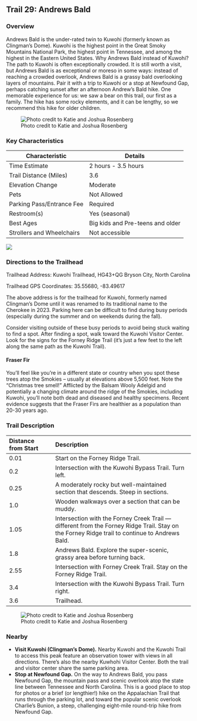 ## Trail 29: Andrews Bald

### Overview

Andrews Bald is the under-rated twin to Kuwohi (formerly known as Clingman's Dome). Kuwohi is the highest point in the Great Smoky Mountains National Park, the highest point in Tennessee, and among the highest in the Eastern United States. Why Andrews Bald instead of Kuwohi? The path to Kuwohi is often exceptionally crowded. It is still worth a visit, but Andrews Bald is as exceptional or moreso in some ways: instead of reaching a crowded overlook, Andrews Bald is a grassy bald overlooking layers of mountains. Pair it with a trip to Kuwohi or a stop at Newfound Gap, perhaps catching sunset after an afternoon Andrew's Bald hike. One memorable experience for us: we saw a bear on this trail, our first as a family. The hike has some rocky elements, and it can be lengthy, so we recommend this hike for older children.

![Photo credit to Katie and Joshua Rosenberg](img/trail-29-figure-01.jpg)

### Key Characteristics

| **Characteristic**        | **Details**                      |
|---------------------------|----------------------------------|
| Time Estimate             | 2 hours - 3.5 hours              |
| Trail Distance (Miles)    | 3.6                              |
| Elevation Change          | Moderate                         |
| Pets                      | Not Allowed                      |
| Parking Pass/Entrance Fee | Required                         |
| Restroom(s)               | Yes (seasonal)                   |
| Best Ages                 | Big kids and Pre-teens and older |
| Strollers and Wheelchairs | Not accessible                   |

![](maps/trail-29-map.jpeg)

### Directions to the Trailhead

Trailhead Address: Kuwohi Trailhead, HG43+QG Bryson City, North Carolina

Trailhead GPS Coordinates: 35.55680, -83.49617

The above address is for the trailhead for Kuwohi, formerly named Clingman's Dome until it was renamed to its traditional name to the Cherokee in 2023. Parking here can be difficult to find during busy periods (especially during the summer and on weekends during the fall).

Consider visiting outside of these busy periods to avoid being stuck waiting to find a spot. After finding a spot, walk toward the Kuwohi Visitor Center. Look for the signs for the Forney Ridge Trail (it's just a few feet to the left along the same path as the Kuwohi Trail).

::: {.callout-note appearance="simple" icon="true"}
#### Fraser Fir

You'll feel like you're in a different state or country when you spot these trees atop the Smokies – usually at elevations above 5,500 feet. Note the “Christmas tree smell!" Afflicted by the Balsam Wooly Adelgid and potentially a changing climate around the ridge of the Smokies, including Kuwohi, you’ll note both dead and diseased and healthy specimens. Recent evidence suggests that the Fraser Firs are healthier as a population than 20-30 years ago.
:::

### Trail Description

| Distance from Start | Description                                                                                                                                     |
|:-----------------|:-----------------------------------------------------|
| 0.01                | Start on the Forney Ridge Trail.                                                                                                                |
| 0.2                 | Intersection with the Kuwohi Bypass Trail. Turn left.                                                                                           |
| 0.25                | A moderately rocky but well-maintained section that descends. Steep in sections.                                                                |
| 1.0                 | Wooden walkways over a section that can be muddy.                                                                                               |
| 1.05                | Intersection with the Forney Creek Trail --- different from the Forney Ridge Trail. Stay on the Forney Ridge trail to continue to Andrews Bald. |
| 1.8                 | Andrews Bald. Explore the super-scenic, grassy area before turning back.                                                                        |
| 2.55                | Intersection with Forney Creek Trail. Stay on the Forney Ridge Trail.                                                                           |
| 3.4                 | Intersection with the Kuwohi Bypass Trail. Turn right.                                                                                          |
| 3.6                 | Trailhead.                                                                                                                                      |

![Photo credit to Katie and Joshua Rosenberg](img/trail-29-figure-02.jpg)

### Nearby

-   **Visit Kuwohi (Clingman's Dome).** Nearby Kuwohi and the Kuwohi Trail to access this peak feature an observation tower with views in all directions. There's also the nearby Kuwhohi Visitor Center. Both the trail and visitor center share the same parking area.
-   **Stop at Newfound Gap.** On the way to Andrews Bald, you pass Newfound Gap, the mountain pass and scenic overlook atop the state line between Tennessee and North Carolina. This is a good place to stop for photos or a brief (or lengthier!) hike on the Appalachian Trail that runs through the parking lot, and toward the popular scenic overlook Charlie's Bunion, a steep, challenging eight-mile round-trip hike from Newfound Gap.
